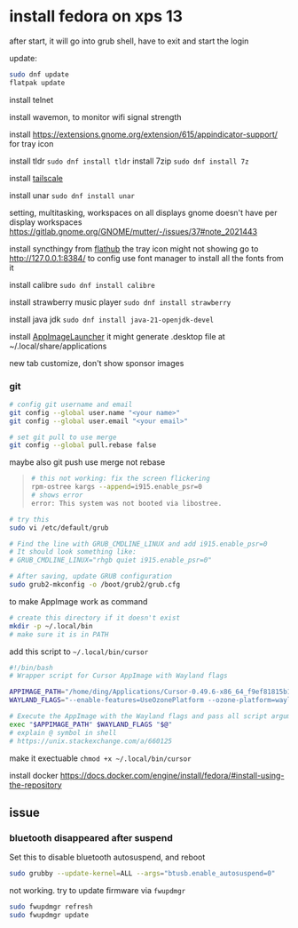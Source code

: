 # install fedora on xps 13

after start, it will go into grub shell, have to exit and start the login

update: 

```sh
sudo dnf update
flatpak update
```



install telnet

install wavemon, to monitor wifi signal strength

install https://extensions.gnome.org/extension/615/appindicator-support/ for tray icon


install tldr `sudo dnf install tldr`
install 7zip `sudo dnf install 7z`

install [tailscale](https://tailscale.com/kb/1511/install-fedora-2)

install unar `sudo dnf install unar`


setting, multitasking, workspaces on all displays
gnome doesn't have per display workspaces
https://gitlab.gnome.org/GNOME/mutter/-/issues/37#note_2021443

install syncthingy from [flathub](https://github.com/zocker-160/SyncThingy?tab=readme-ov-file)
the tray icon might not showing
go to http://127.0.0.1:8384/ to config
use font manager to install all the fonts from it

install calibre `sudo dnf install calibre`

install strawberry music player `sudo dnf install strawberry`

install java jdk `sudo dnf install java-21-openjdk-devel`

install [AppImageLauncher](https://github.com/TheAssassin/AppImageLauncher)
it might generate .desktop file at ~/.local/share/applications


new tab customize, don't show sponsor images

### git

```bash
# config git username and email
git config --global user.name "<your name>"
git config --global user.email "<your email>"

# set git pull to use merge
git config --global pull.rebase false
```

maybe also git push use merge not rebase



> ```bash
> # this not working: fix the screen flickering
> rpm-ostree kargs --append=i915.enable_psr=0
> # shows error
> error: This system was not booted via libostree.
> ```

```bash
# try this
sudo vi /etc/default/grub

# Find the line with GRUB_CMDLINE_LINUX and add i915.enable_psr=0
# It should look something like:
# GRUB_CMDLINE_LINUX="rhgb quiet i915.enable_psr=0"

# After saving, update GRUB configuration
sudo grub2-mkconfig -o /boot/grub2/grub.cfg
```



to make AppImage work as command

```bash
# create this directory if it doesn't exist
mkdir -p ~/.local/bin
# make sure it is in PATH
```

add this script to `~/.local/bin/cursor`

```bash
#!/bin/bash
# Wrapper script for Cursor AppImage with Wayland flags

APPIMAGE_PATH="/home/ding/Applications/Cursor-0.49.6-x86_64_f9ef81815b1862f6cabd16604f9a5be6.AppImage"
WAYLAND_FLAGS="--enable-features=UseOzonePlatform --ozone-platform=wayland --enable-wayland-ime --wayland-text-input-version=3"

# Execute the AppImage with the Wayland flags and pass all script arguments (like file/directory paths)
exec "$APPIMAGE_PATH" $WAYLAND_FLAGS "$@"
# explain @ symbol in shell
# https://unix.stackexchange.com/a/660125

```

make it exectuable `chmod +x ~/.local/bin/cursor`

install docker https://docs.docker.com/engine/install/fedora/#install-using-the-repository


## issue

### bluetooth disappeared after suspend

Set this to disable bluetooth autosuspend, and reboot

```bash
sudo grubby --update-kernel=ALL --args="btusb.enable_autosuspend=0"
```

not working. try to update firmware via `fwupdmgr`

```bash
sudo fwupdmgr refresh
sudo fwupdmgr update
```


